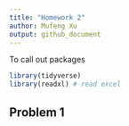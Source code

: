```yaml
---
title: "Homework 2"
author: Mufeng Xu
output: github_document
---
```


To call out packages
```r
library(tidyverse)
library(readxl) # read excel
```

## Problem 1
